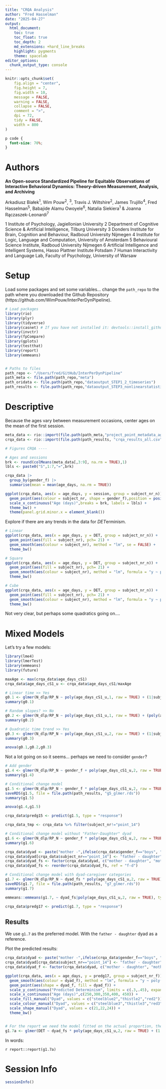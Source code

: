 ```yaml
---
title: "CRQA Analysis"
author: "Fred Hasselman"
date: "2025-04-27"
output:
  html_document:
    toc: true
    toc_float: true
    toc_depth: 2
    md_extensions: +hard_line_breaks
    highlight: pygments
    theme: spacelab
editor_options: 
  chunk_output_type: console
---
```


```r
knitr::opts_chunk$set(
	fig.align = "center",
	fig.height = 7,
	fig.width = 10,
	message = FALSE,
	warning = FALSE,
	collapse = FALSE,
	comment = ">",
	dpi = 72,
	tidy = FALSE,
	width = 800
)

```

```css
p code {
  font-size: 70%;
}
```
# Authors

**An Open-source Standardized Pipeline for Equitable Observations of Interactive Behavioral Dynamics: Theory-driven Measurement, Analysis, and Archiving**

Arkadiusz Białek^1^, Wim Pouw^2^, ^3^, Travis J. Wiltshire^2^, James Trujillo^4^, Fred Hasselman^5^, Babajide Alamu Owoyele^6^, Natalia Siekiera^1^ & Joanna Rączaszek-Leonardi^7^


1 Institute of Psychology, Jagiellonian University
2 Department of Cognitive Science & Artificial Intelligence, Tilburg University
3 Donders Institute for Brain, Cognition and Behaviour, Radboud University Nijmegen
4 Institute for Logic, Language and Computation, University of Amsterdam
5 Behavioural Science Institute, Radboud University Nijmegen
6 Artificial Intelligence and Intelligent Systems, Hasso Plattner Institute Potsdam
7 Human Interactivity and Language Lab, Faculty of Psychology, University of Warsaw


# Setup

Load some packages and set some variables... change the `path_repo` to the path where you downloaded the Github Repository (https://github.com/WimPouw/InterPerDynPipeline).

```r
# Load packages
library(rio)
library(plyr)
library(tidyverse)
library(casnet) # If you have not installed it: devtools::install_github("FredHasselman/casnet")
library(invctr)
library(fpCompare)
library(gplots)
library(testthat)
library(report)
library(emmeans)


# Paths to files 
path_repo <- "/Users/fred/GitHub/InterPerDynPipeline"
path_meta <- file.path(path_repo,"meta")
path_oridata <- file.path(path_repo,"dataoutput_STEP1_2_timeseries")
path_results <- file.path(path_repo,"dataoutput_STEP3_nonlinearstatistics")
```

# Descriptive

Because the ages vary between measurement occasions, center ages on the mean of the first session.

```r
meta_data <- rio::import(file.path(path_meta,"project_point_metadata_ages.csv"))
crqa_data <- rio::import(file.path(path_results, "crqa_results_all.csv"))

# Figures CRQA ----

# Ages and sessions
brk <- round(colMeans(meta_data[,3:9], na.rm = TRUE),1)
lbls <- paste0("S",1:7,"=",brk)

crqa_data |> 
  group_by(gender_f) |> 
  summarise(mean = mean(age_days, na.rm = TRUE))

ggplot(crqa_data, aes(x = age_days, y = session, group = subject_nr_n)) + 
  geom_point(aes(colour = subject_nr, shape = gender_f),position = position_jitter(.4,.1)) +
  scale_x_continuous("Age (days)",breaks = brk, labels = lbls) +
  theme_bw() +
  theme(panel.grid.minor.x = element_blank())


```

Explore if there are any trends in the data for *DET*erminism.

```r
# Linear
ggplot(crqa_data, aes(x = age_days, y = DET, group = subject_nr_n)) + 
  geom_point(aes(fill = subject_nr), pch= 21) +
  geom_smooth(aes(colour = subject_nr), method = "lm", se = FALSE) +
  theme_bw()

# Square
ggplot(crqa_data, aes(x = age_days, y = DET, group = subject_nr_n)) + 
  geom_point(aes(fill = subject_nr), pch= 21) +
  geom_smooth(aes(colour = subject_nr), method = "lm", formula = "y ~ poly(x, 2)", se = FALSE) +
  theme_bw()

# Cube
ggplot(crqa_data, aes(x = age_days, y = DET, group = subject_nr_n)) + 
  geom_point(aes(fill = subject_nr), pch= 21) +
  geom_smooth(aes(colour = subject_nr), method = "lm", formula = "y ~ poly(x, 3)", se = FALSE) +
  theme_bw()

```


Not very clear, but perhaps some quadratics going on....   

# Mixed Models

Let's try a few models:

```r
library(lme4)
library(lmerTest)
library(emmeans)
library(future)

maxAge <- max(crqa_data$age_days_cS1)
crqa_data$age_days_cS1_u <- crqa_data$age_days_cS1/maxAge

# Linear time >> Yes
g0.1 <- glmer(N_dlp/RP_N ~ poly(age_days_cS1_u,1, raw = TRUE) + (1|subject_nr_f), weights = RP_N, family = binomial,crqa_data)
summary(g0.1) 

# Random slopes? >> No
g0.2 <- glmer(N_dlp/RP_N ~ poly(age_days_cS1_u,1, raw = TRUE) + (poly(age_days_cS1_u,1, raw = TRUE)|subject_nr_f), weights = RP_N, family = binomial,crqa_data)
summary(g0.2) 

# Quadratic time trend >> Yes
g0.3 <- glmer(N_dlp/RP_N ~ poly(age_days_cS1_u,2, raw = TRUE) + (1|subject_nr_f), weights = RP_N, family = binomial,crqa_data)
summary(g0.3) 

anova(g0.1,g0.2,g0.3)

```

Not a lot going on so it seems... perhaps we need to consider `gender`?

```r
# Add gender
g1.4 <- glmer(N_dlp/RP_N ~ gender_f + poly(age_days_cS1_u,2, raw = TRUE) + (1|subject_nr_f), weights = RP_N, family = binomial,crqa_data)
summary(g1.4) 

# Conditional change model
g1.5 <- glmer(N_dlp/RP_N ~ gender_f * poly(age_days_cS1_u,2, raw = TRUE) + (1|subject_nr_f),  weights = RP_N, family = binomial,crqa_data)
saveRDS(g1.5, file = file.path(path_results, "g5_glmer.rds"))
summary(g1.5) 

anova(g1.4,g1.5)

crqa_data$predg15 <- predict(g1.5, type = "response")

crqa_data_tmp <- crqa_data %>% filter(subject_nr!="point_14")

# Conditional change model without "Father-Daughter" dyad
g1.6 <- glmer(N_dlp/RP_N ~ gender_f * poly(age_days_cS1_u,2, raw = TRUE) + (1|subject_nr_f),  weights = RP_N, family = binomial,crqa_data_tmp)
summary(g1.6) 

crqa_data$dyad <- paste("mother -",ifelse(crqa_data$gender_f=="boys", "son","daughter"))
crqa_data$dyad[crqa_data$subject_nr=="point_14"] <- "father - daughter"
crqa_data$dyad_fs <- factor(crqa_data$dyad, c("mother - daughter", "mother - son", "father - daughter"), c("m-d", "m-s", "f-d"))
crqa_data$dyad_fs <- reorder(crqa_data$dyad_fs, ref = "f-d")

# Conditional change model with dyad-caregiver categories
g1.7 <- glmer(N_dlp/RP_N ~ dyad_fs * poly(age_days_cS1_u,2, raw = TRUE) + (1|subject_nr_f),  weights = RP_N, family = binomial,crqa_data)
saveRDS(g1.7, file = file.path(path_results, "g7_glmer.rds"))
summary(g1.7) 

emmeans::emmeans(g1.7, ~ dyad_fs|poly(age_days_cS1_u,2, raw = TRUE), type = "response")

crqa_data$predg17 <- predict(g1.7, type = "response")
```


## Results

We use `g1.7` as the preferred model. With the `father - daughter` dyad as a reference.

Plot the predicted results:

```r
crqa_data$dyad <- paste("mother -",ifelse(crqa_data$gender_f=="boys", "son","daughter"))
crqa_data$dyad[crqa_data$subject_nr=="point_14"] <- "father - daughter"
crqa_data$dyad_f <- factor(crqa_data$dyad, c("mother - daughter", "mother - son", "father - daughter"), ordered=TRUE)

ggplot(crqa_data, aes(x = age_days, y = predg17, group = subject_nr_f)) + 
  geom_smooth(aes(colour = dyad_f), method = "lm", formula = "y ~ poly(x, 2)", se = FALSE) +
  geom_point(aes(shape = dyad_f, fill = dyad_f)) +
  scale_y_continuous("Predicted Determinism", limits = c(.3,.45), expand = c(0,.01)) +
  scale_x_continuous("Age (days)",c(250,300,350,400, 450)) +
  scale_fill_manual("Dyad", values = c("steelblue2","thistle2","red2")) +
  scale_colour_manual("Dyad", values = c("steelblue3","thistle3","red3")) +
  scale_shape_manual("Dyad", values = c(21,22,24)) +
  theme_bw()


# For the report we need the model fitted on the actual proportion, the form N_dlp/RP_N doesn't work
g1.7a <- glmer(DET ~ dyad_fs * poly(age_days_cS1_u,2, raw = TRUE) + (1|subject_nr_f),  weights = RP_N, family = binomial,crqa_data)

```


In words:

`r report::report(g1.7a)`

# Session Info

```r
sessionInfo()
```